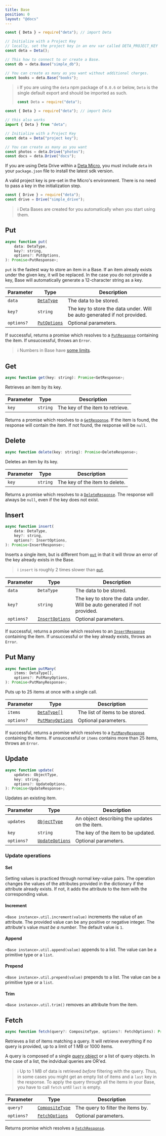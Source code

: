 ```yaml
---
title: Base
position: 0
layout: "@docs"
---
```



```js
const { Deta } = require("deta"); // import Deta

// Initialize with a Project Key
// locally, set the project key in an env var called DETA_PROJECT_KEY
const deta = Deta();

// This how to connect to or create a Base.
const db = deta.Base("simple_db");

// You can create as many as you want without additional charges.
const books = deta.Base("books");
```

> ℹ️ If you are using the `deta` npm package of `0.0.6` or below, `Deta` is the single default export and should be imported as such.
>
> ```js
> const Deta = require("deta");
> ```

```js
const { Deta } = require("deta"); // import Deta

// this also works
import { Deta } from "deta";

// Initialize with a Project Key
const deta = Deta("project key");

// You can create as many as you want
const photos = deta.Drive("photos");
const docs = deta.Drive("docs");
```

If you are using Deta Drive within a [Deta Micro](/docs/en/basics/micros#whats-a-micro), you must include `deta` in your `package.json` file to install the latest sdk version.

A valid project key is pre-set in the Micro's environment. There is no need to pass a key in the initialization step.

```js
const { Drive } = require("deta");
const drive = Drive("simple_drive");
```

> ℹ️ Deta Bases are created for you automatically when you start using them.

## Put

```js
async function put(
    data: DetaType,
    key?: string,
    options?: PutOptions,
): Promise<PutResponse>;
```

`put` is the fastest way to store an item in a Base.
If an item already exists under the given key, it will be replaced.
In the case you do not provide a key, Base will automatically generate a 12-character string as a key.

| Parameter | Type | Description |
| --- | --- | --- |
| `data` | [`DetaType`](./types#detatype) | The data to be stored. |
| `key?` | `string` | The key to store the data under. Will be auto generated if not provided. |
| `options?` | [`PutOptions`](./types#putoptions) | Optional parameters. |

If successful, returns a promise which resolves to a [`PutResponse`](./types#putresponse) containing the item.
If unsuccessful, throws an `Error`.

> ℹ️ Numbers in Base have [some limits](/docs/en/reference/base/about#storing-numbers).


## Get

```js
async function get(key: string): Promise<GetResponse>;
```

Retrieves an item by its key.

| Parameter | Type | Description |
| --- | --- | --- |
| `key` | `string` | The key of the item to retrieve. |

Returns a promise which resolves to a [`GetResponse`](./types#getresponse).
If the item is found, the response will contain the item.
If not found, the response will be `null`.

## Delete

```js
async function delete(key: string): Promise<DeleteResponse>;
```

Deletes an item by its key.

| Parameter | Type | Description |
| --- | --- | --- |
| `key` | `string` | The key of the item to delete. |

Returns a promise which resolves to a [`DeleteResponse`](./types#deleteresponse).
The response will always be `null`, even if the key does not exist.

## Insert

```js
async function insert(
    data: DetaType,
    key?: string,
    options?: InsertOptions,
): Promise<InsertResponse>;
```

Inserts a single item, but is different from [`put`](#put) in that it will throw an error of the key already exists in the Base.

> ℹ️ `insert` is roughly 2 times slower than [`put`](#put).

| Parameter | Type | Description |
| --- | --- | --- |
| `data` | `DetaType` | The data to be stored. |
| `key?` | `string` | The key to store the data under. Will be auto generated if not provided. |
| `options?` | [`InsertOptions`](./types#insertoptions) | Optional parameters. |

If successful, returns a promise which resolves to an [`InsertResponse`](./types#insertresponse) containing the item.
If unsuccessful or the key already exists, throws an `Error`.

## Put Many

```js
async function putMany(
    items: DetaType[],
    options?: PutManyOptions,
): Promise<PutManyResponse>;
```

Puts up to 25 items at once with a single call.

| Parameter | Type | Description |
| --- | --- | --- |
| `items` | [`DetaType[]`](./types#detatype) | The list of items to be stored. |
| `options?` | [`PutManyOptions`](./types#putmanyoptions) | Optional parameters. |

If successful, returns a promise which resolves to a [`PutManyResponse`](./types#putmanyresponse) containing the items.
If unsuccessful or `items` contains more than 25 items, throws an `Error`.

## Update

```js
async function update(
    updates: ObjectType,
    key: string,
    options?: UpdateOptions,
): Promise<UpdateResponse>;
```

Updates an existing item.

| Parameter | Type | Description |
| --- | --- | --- |
| `updates` | [`ObjectType`](./types#objecttype) | An object describing the updates on the item. |
| `key` | `string` | The key of the item to be updated. |
| `options?` | [`UpdateOptions`](./types#updateoptions) | Optional parameters. |

### Update operations

#### Set

Setting values is practiced through normal key-value pairs.
The operation changes the values of the attributes provided in the dictionary if the attribute already exists.
If not, it adds the attribute to the item with the corresponding value.

#### Increment

`<Base instance>.util.increment(value)` increments the value of an attribute.
The provided value can be any positive or negative integer.
The attribute's value _must be a number_.
The default value is `1`.

#### Append

`<Base instance>.util.append(value)` appends to a list.
The value can be a primitive type or a `list`.

#### Prepend

`<Base instance>.util.prepend(value)` prepends to a list.
The value can be a primitive type or a `list`.

#### Trim

`<Base instance>.util.trim()` removes an attribute from the item.

## Fetch

```js
async function fetch(query?: CompositeType, options?: FetchOptions): Promise<FetchResponse>;
```

Retrieves a list of items matching a query. It will retrieve everything if no query is provided, up to a limit of 1 MB or 1000 items.

A query is composed of a single [query object](/docs/en/reference/base/queries) or a list of query objects.
In the case of a list, the indvidual queries are OR'ed.

> ℹ️ Up to 1 MB of data is retrieved _before_ filtering with the query.
> Thus, in some cases you might get an empty list of items and a `last` key in the response.
> To apply the query through all the items in your Base, you have to call `fetch` until `last` is empty.

| Parameter | Type | Description |
| --- | --- | --- |
| `query?` | [`CompositeType`](./types#compositetype) | The query to filter the items by. |
| `options?` | [`FetchOptions`](./types#fetchoptions) | Optional parameters. |


Returns promise which resolves a [`FetchResponse`](./types#fetchresponse).
